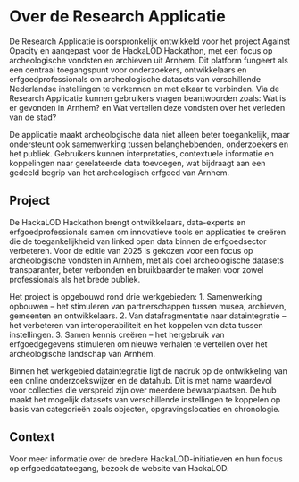 # Over de Research Applicatie

De Research Applicatie is oorspronkelijk ontwikkeld voor het project Against Opacity en aangepast voor de HackaLOD Hackathon, met een focus op archeologische vondsten en archieven uit Arnhem. Dit platform fungeert als een centraal toegangspunt voor onderzoekers, ontwikkelaars en erfgoedprofessionals om archeologische datasets van verschillende Nederlandse instellingen te verkennen en met elkaar te verbinden. Via de Research Applicatie kunnen gebruikers vragen beantwoorden zoals: Wat is er gevonden in Arnhem? en Wat vertellen deze vondsten over het verleden van de stad?

De applicatie maakt archeologische data niet alleen beter toegankelijk, maar ondersteunt ook samenwerking tussen belanghebbenden, onderzoekers en het publiek. Gebruikers kunnen interpretaties, contextuele informatie en koppelingen naar gerelateerde data toevoegen, wat bijdraagt aan een gedeeld begrip van het archeologisch erfgoed van Arnhem.

## Project

De HackaLOD Hackathon brengt ontwikkelaars, data-experts en erfgoedprofessionals samen om innovatieve tools en applicaties te creëren die de toegankelijkheid van linked open data binnen de erfgoedsector verbeteren. Voor de editie van 2025 is gekozen voor een focus op archeologische vondsten in Arnhem, met als doel archeologische datasets transparanter, beter verbonden en bruikbaarder te maken voor zowel professionals als het brede publiek.

Het project is opgebouwd rond drie werkgebieden:
	1.	Samenwerking opbouwen – het stimuleren van partnerschappen tussen musea, archieven, gemeenten en ontwikkelaars.
	2.	Van datafragmentatie naar dataintegratie – het verbeteren van interoperabiliteit en het koppelen van data tussen instellingen.
	3.	Samen kennis creëren – het hergebruik van erfgoedgegevens stimuleren om nieuwe verhalen te vertellen over het archeologische landschap van Arnhem.

Binnen het werkgebied dataintegratie ligt de nadruk op de ontwikkeling van een online onderzoekswijzer en de datahub. Dit is met name waardevol voor collecties die verspreid zijn over meerdere bewaarplaatsen. De hub maakt het mogelijk datasets van verschillende instellingen te koppelen op basis van categorieën zoals objecten, opgravingslocaties en chronologie.

## Context

Voor meer informatie over de bredere HackaLOD-initiatieven en hun focus op erfgoeddatatoegang, bezoek de website van HackaLOD.